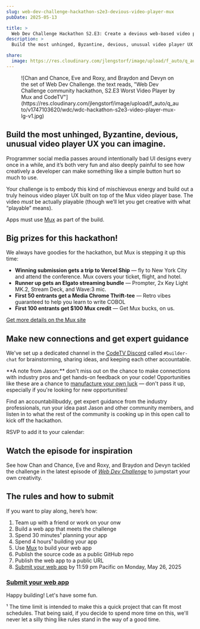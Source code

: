 ```yaml
---
slug: web-dev-challenge-hackathon-s2e3-devious-video-player-mux
pubDate: 2025-05-13

title: >
  Web Dev Challenge Hackathon S2.E3: Create a devious web-based video player
description: >
  Build the most unhinged, Byzantine, devious, unusual video player UX you can imagine. Apps due May 26, 2025.

share:
  image: https://res.cloudinary.com/jlengstorf/image/upload/f_auto/q_auto/v1747103620/wdc/wdc-hackathon-s2e3-video-player-mux-lg-v1.jpg
---
```



<Figure credit="Jason Hill" creditLink="https://jasonhillphoto.com/" creditType="Photos">
  ![Chan and Chance, Eve and Roxy, and Braydon and Devyn on the set of Web Dev Challenge. the text reads, "Web Dev Challenge community hackathon, S2.E3 Worst Video Player by Mux and CodeTV"](https://res.cloudinary.com/jlengstorf/image/upload/f_auto/q_auto/v1747103620/wdc/wdc-hackathon-s2e3-video-player-mux-lg-v1.jpg)
</Figure>

## Build the most unhinged, Byzantine, devious, unusual video player UX you can imagine.

Programmer social media passes around intentionally bad UI designs every once in a while, and it’s both very fun and also deeply painful to see how creatively a developer can make something like a simple button hurt so much to use.

Your challenge is to embody this kind of mischievous energy and build out a truly heinous video player UX built on top of the Mux video player base. The video *must* be actually playable (though we’ll let you get creative with what “playable” means).

Apps must use [Mux][sponsor] as part of the build. 

## Big prizes for this hackathon!

We always have goodies for the hackathon, but Mux is stepping it up this time:

- **Winning submission gets a trip to Vercel Ship** — fly to New York City and attend the conference. Mux covers your ticket, flight, and hotel.
- **Runner up gets an Elgato streaming bundle** — Prompter, 2x Key Light MK.2, Stream Deck, and Wave:3 mic.
- **First 50 entrants get a Media Chrome Thrift-tee** — Retro vibes guaranteed to help you learn to write COBOL
- **First 100 entrants get $100 Mux credit** — Get Mux bucks, on us.

[Get more details on the Mux site](https://worst.player.style/)

## Make new connections and get expert guidance

We've set up a dedicated channel in the [CodeTV Discord](https://codetv.link/discord) called `#builder-chat` for brainstorming, sharing ideas, and keeping each other accountable.

<Aside variant="heart">
  **A note from Jason:** don't miss out on the chance to make connections with industry pros and get hands-on feedback on your code! Opportunities like these are a chance to <a href="https://codetv.link/manufacture-luck">manufacture your own luck</a> — don't pass it up, especially if you're looking for new opportunities!
</Aside>

Find an accountabilibuddy, get expert guidance from the industry professionals, run your idea past Jason and other community members, and listen in to what the rest of the community is cooking up in this open call to kick off the hackathon.

RSVP to add it to your calendar:

<Figure>
  <div class="addevent-event-embed" data-event="ju25725395" data-box-style="1" data-height="auto" data-share="no"></div><script type="text/javascript" src="https://cdn.addevent.com/libs/evt/event.embed.v1.js"></script>
</Figure>

## Watch the episode for inspiration

See how Chan and Chance, Eve and Roxy, and Braydon and Devyn tackled the challenge in the latest episode of [_Web Dev Challenge_](https://codetv.link/wdc/s2e3) to jumpstart your own creativity.

<YouTube id="bF32laUxoK0" />

## The rules and how to submit

If you want to play along, here’s how:

1. Team up with a friend or work on your onw
2. Build a web app that meets the challenge
3. Spend 30 minutes¹ planning your app
4. Spend 4 hours¹ building your app
5. Use [Mux][sponsor] to build your web app
6. Publish the source code as a public GitHub repo
7. Publish the web app to a public URL
8. [Submit your web app][submit] by 11:59 pm Pacific on Monday, May 26, 2025

### [Submit your web app][submit]

Happy building! Let's have some fun. <Heart />

<Aside variant="heart">
  ¹ The time limit is intended to make this a quick project that can fit most schedules. That being said, if you decide to spend more time on this, we'll never let a silly thing like rules stand in the way of a good time.
</Aside>

[sponsor]: https://codetv.link/mux
[submit]: https://codetv.link/wdc-hackathon-s2e3-submit
[newsletter]: https://codetv.dev/newsletter
